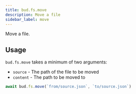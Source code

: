 ```yaml
---
title: bud.fs.move
description: Move a file
sidebar_label: move
---
```


Move a file.

## Usage

`bud.fs.move` takes a minimum of two arguments:

- `source` - The path of the file to be moved
- `content` - The path to be moved to

```typescript
await bud.fs.move(`from/source.json`, `to/source.json`)
```
